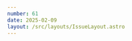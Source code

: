 ```yaml
---
number: 61
date: 2025-02-09
layout: /src/layouts/IssueLayout.astro
---
```



<Title title={`Issue ${frontmatter.number}`} date={frontmatter.date} />

<NewsletterSponsorSlot
  title="Supercharge your GitHub Actions with M4 Pro runners from the creators of Tart"
  url={`https://cirrus-runners.app/?utm_source=ioscinewsletter&utm_medium=email&utm_campaign=iosci`}
  description="Enjoy the fastest Apple Silicon chips at a fixed monthly price — fully managed so you can focus on shipping great code. Get an additional 50% off your first month with code IOSCI50OFF — exclusively for subscribers. Start your free 10-day trial now."
  image="https://d2thv89fb05cma.cloudfront.net/ioscinewsletter/images/cirrus.jpg"
/>

<Providers />

## [💰 FREE alternative to App Center build distribution service](https://x.com/emergetools/status/1879597860678951133?utm_source=ioscinewsletter&utm_medium=email&utm_campaign=iosci)

In [March last year](https://www.ioscinewsletter.com/issues/38?utm_source=ioscinewsletter&utm_medium=email&utm_campaign=iosci), I shared the news that Microsoft decided to put App Center into maintenance mode to later retire it on the **31st of March 2025**.

While the date sounded distant at the time, it is only about a month away now. If you are still using Microsoft's build distribution service and are looking for an alternative, this announcement by [Emerge Tools](https://x.com/emergetools) might be interesting to you!

## [🔧 Ready to use UI components for Swift CLIs](https://swifttoolkit.dev/posts/noora-package?utm_source=ioscinewsletter&utm_medium=email&utm_campaign=iosci)

New open-source projects like the one discussed in this article make me so happy. I have been an advocate for using [Swift beyond Apple app development for some time now](http://youtube.com/watch?v=LBYFHS8jFKk), and I have been a long-time admirer of the work that [Pedro](https://x.com/pepicrft) and the team over at [Tuist](https://x.com/tuistdev) do in this regard.

Their latest Open Source project Noora is a **ready-to-use design system** and set of **UI components** for Swift CLI applications. This article by [Natan Rolnik](https://x.com/natanrolnik) on [swifttoolkit.dev](https://swifttoolkit.dev/) goes into great detail about what the library offers and how you can incorporate it into your latest Swift CLI.

## [🍎 Running Xcode in unsupported macOS versions](https://marcelvoss.com/2025/tricking-xcode-into-running-on-an-unsupported-macos?utm_source=ioscinewsletter&utm_medium=email&utm_campaign=iosci)

If you've been an Apple platforms developer for some time, I am sure the situation described in this article is familiar to you. A new version of macOS launches with some features you are eager to test and, after you finish updating your machine, you realize that **the version of Xcode you are using no longer launches**.

You must be thinking: _well the solution is simple right?_ _You can just update to the latest compatible Xcode version for that macOS version._

Well... while that is true for a lot of cases, some others are not that simple, especially if you work on a large app maintained by numerous developers. If you're in this situation and want to launch **incompatible versions of Xcode on newer macOS versions**, [Marcel Voss](https://www.linkedin.com/in/marcel-voss-80679389/) has a solution for you!

## [❓ Apple has open-sourced Swift Build: Now what?](https://www.swift.org/blog/the-next-chapter-in-swift-build-technologies?utm_source=ioscinewsletter&utm_medium=email&utm_campaign=iosci)

Last week, we were greeted by a post by [Owen Voorhees](https://x.com/owenvoorhees) on the Swift Blog announcing that Apple is open-sourcing **Swift Build**. **Swift Build** is a powerful and extensible **build engine** that provides a set of build rules for building **Swift projects** and that Xcode itself uses under the hood when building apps and Swift Packages written in Swift.

What does this mean for us developers? How can we make use of this engine? The announcement post does a great job of answering this, but if you are interested in learning more, [I would recommend reading this article](https://tuist.dev/blog/2025/02/03/swift-build) by [Pedro Piñera](https://x.com/pepicrft) on the [Tuist](https://x.com/tuistdev) blog.

## Before you go...

I can't believe [we have created 1,000 Helm issues in Linear](https://x.com/helm_app/status/1887445412874707101) in under a year of active development. I guess we've been pretty busy adding new features and improving the overall look and feel of the app 🚀!
